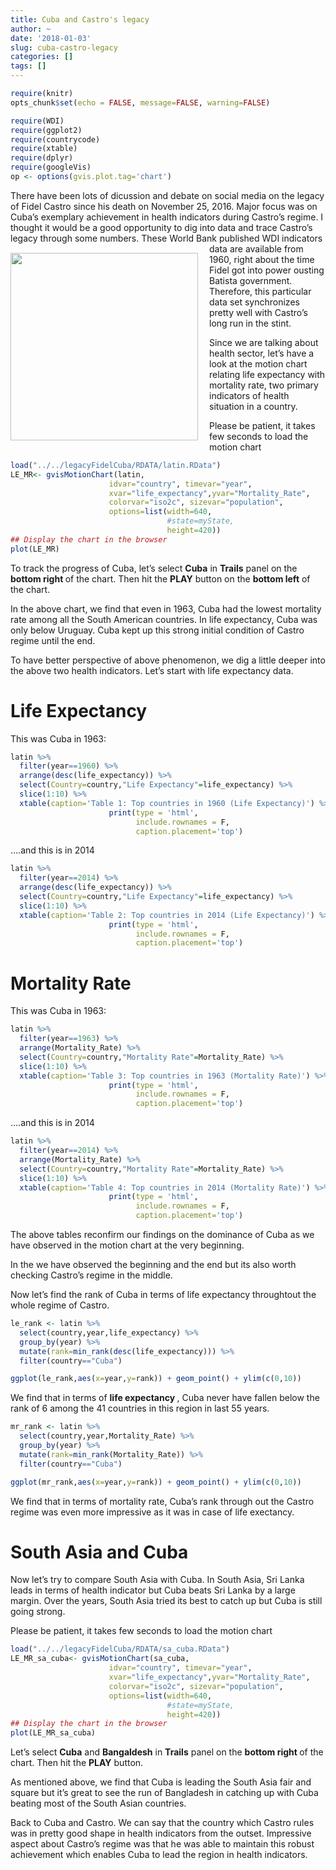 ---
title: Cuba and Castro's legacy
author: ~
date: '2018-01-03'
slug: cuba-castro-legacy
categories: []
tags: []
---

```{r setup, include=FALSE}
require(knitr)
opts_chunk$set(echo = FALSE, message=FALSE, warning=FALSE)
```


```{r}
require(WDI)
require(ggplot2)
require(countrycode)
require(xtable)
require(dplyr)
require(googleVis)
op <- options(gvis.plot.tag='chart')
```

There have been lots of dicussion and debate on social media on the legacy of Fidel Castro since his death on November 25, 2016. Major focus  was on Cuba's exemplary achievement in health indicators during Castro's regime.  I thought it would be a good opportunity to dig into data and trace Castro's legacy through some numbers. 
<img align="left" src="./images/fidel.jpg" style="width:300px;padding:15px 15px 5px 0px;"> 
These World Bank published WDI indicators data are available from 1960, right about the time Fidel got into power ousting Batista government. Therefore, this particular data set synchronizes pretty well with Castro's long run in the stint. 

Since we are talking about health sector, let's have a look at the motion chart relating life expectancy with mortality rate, two primary indicators of health situation in a country. 


<span class="stext2">Please be patient, it takes few seconds to load the motion chart </span>


```{r,results='asis',tidy=FALSE}
load("../../legacyFidelCuba/RDATA/latin.RData")
LE_MR<- gvisMotionChart(latin,
                      idvar="country", timevar="year",
                      xvar="life_expectancy",yvar="Mortality_Rate",
                      colorvar="iso2c", sizevar="population",
                      options=list(width=640,
                                   #state=myState,
                                   height=420))
## Display the chart in the browser
plot(LE_MR)
```

<span class="stext1">To track the progress of Cuba, let's select <strong>Cuba</strong> in <strong>Trails</strong> panel on the <strong>bottom right </strong> of the chart. Then hit the <strong>PLAY</strong> button on the <strong>bottom left</strong> of the chart.</span> 


In the above chart, we find that even in 1963, Cuba had the lowest mortality rate among all the South American countries. In life expectancy, Cuba was only below Uruguay. Cuba kept up this strong initial condition of Castro regime until the end. 


To have better perspective of above phenomenon, we dig a little deeper into the above two health indicators. Let's start with life expectancy data. 

# Life Expectancy

This was Cuba in 1963:

```{r,results='asis'}
latin %>%
  filter(year==1960) %>%
  arrange(desc(life_expectancy)) %>%
  select(Country=country,"Life Expectancy"=life_expectancy) %>%
  slice(1:10) %>%
  xtable(caption='Table 1: Top countries in 1960 (Life Expectancy)') %>% 
                      print(type = 'html',
                            include.rownames = F,
                            caption.placement='top')
```

....and this is in 2014

```{r,results='asis'}
latin %>%
  filter(year==2014) %>%
  arrange(desc(life_expectancy)) %>%
  select(Country=country,"Life Expectancy"=life_expectancy) %>%
  slice(1:10) %>%
  xtable(caption='Table 2: Top countries in 2014 (Life Expectancy)') %>% 
                      print(type = 'html',
                            include.rownames = F,
                            caption.placement='top')
```
# Mortality Rate

This was Cuba in 1963:

```{r,results='asis'}
latin %>%
  filter(year==1963) %>%
  arrange(Mortality_Rate) %>%
  select(Country=country,"Mortality Rate"=Mortality_Rate) %>%
  slice(1:10) %>%
  xtable(caption='Table 3: Top countries in 1963 (Mortality Rate)') %>% 
                      print(type = 'html',
                            include.rownames = F,
                            caption.placement='top')
```

....and this is in 2014

```{r,results='asis'}
latin %>%
  filter(year==2014) %>%
  arrange(Mortality_Rate) %>%
  select(Country=country,"Mortality Rate"=Mortality_Rate) %>%
  slice(1:10) %>%
  xtable(caption='Table 4: Top countries in 2014 (Mortality Rate)') %>% 
                      print(type = 'html',
                            include.rownames = F,
                            caption.placement='top')
```



The above  tables reconfirm our findings on the dominance of Cuba as we have observed in  the motion chart at the very beginning. 

In the we have observed the beginning and the end but its also worth  checking Castro's regime in the middle. 

Now let's find the rank of Cuba in terms of life expectancy throughtout the whole regime of Castro.

```{r}
le_rank <- latin %>%
  select(country,year,life_expectancy) %>%
  group_by(year) %>%
  mutate(rank=min_rank(desc(life_expectancy))) %>%
  filter(country=="Cuba")

ggplot(le_rank,aes(x=year,y=rank)) + geom_point() + ylim(c(0,10))
```

We find that in terms of <strong> life expectancy </strong>, Cuba never have fallen below the rank of 6 among the 41 countries in this region in last 55 years. 

```{r}
mr_rank <- latin %>%
  select(country,year,Mortality_Rate) %>%
  group_by(year) %>%
  mutate(rank=min_rank(Mortality_Rate)) %>%
  filter(country=="Cuba")

ggplot(mr_rank,aes(x=year,y=rank)) + geom_point() + ylim(c(0,10))
```

We find that in terms of mortality rate, Cuba's rank through out the Castro regime  was even more impressive as it was in case of life exectancy. 

# South Asia and Cuba

Now let's try to compare South Asia with Cuba. In South Asia, Sri Lanka leads in terms of health indicator but Cuba beats Sri Lanka by a large margin. Over the years, South Asia tried its best to catch up but Cuba is still going strong. 

<span class="stext2">Please be patient, it takes few seconds to load the motion chart </span>

```{r,results='asis'}
load("../../legacyFidelCuba/RDATA/sa_cuba.RData")
LE_MR_sa_cuba<- gvisMotionChart(sa_cuba,
                      idvar="country", timevar="year",
                      xvar="life_expectancy",yvar="Mortality_Rate",
                      colorvar="iso2c", sizevar="population",
                      options=list(width=640,
                                   #state=myState,
                                   height=420))
## Display the chart in the browser
plot(LE_MR_sa_cuba)
```

<span class="stext1">Let's select <strong>Cuba</strong> and <strong>Bangaldesh</strong>  in <strong>Trails</strong> panel on the <strong>bottom right </strong> of the chart. Then hit the <strong>PLAY</strong> button.</span> 

As mentioned above, we find that Cuba is leading the South Asia fair and square but it's great to see the run of Bangladesh in catching up with Cuba beating most of the South Asian countries.


Back to Cuba and Castro. We can say that the country which Castro rules was in pretty good shape in  health indicators from the outset. Impressive aspect about Castro's regime was that he was able to maintain this robust achievement which enables Cuba to lead the region in health indicators. 






